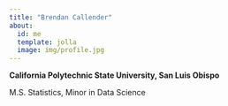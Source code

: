 ```yaml
---
title: "Brendan Callender"
about:
  id: me
  template: jolla
  image: img/profile.jpg
---
```



:::{#me}


:::{.text-center}

**California Polytechnic State University, San Luis Obispo**

M.S. Statistics, Minor in Data Science

:::

:::

